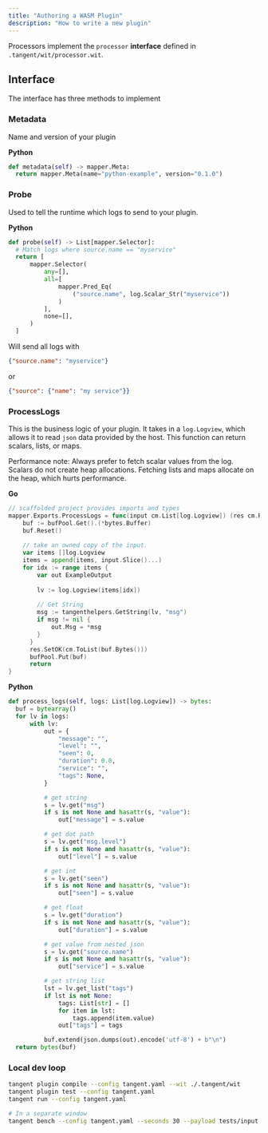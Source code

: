 ```yaml
---
title: "Authoring a WASM Plugin"
description: "How to write a new plugin"
---
```


Processors implement the `processor` **interface** defined in `.tangent/wit/processor.wit`.

## Interface

The interface has three methods to implement

### Metadata

Name and version of your plugin

**Python**

```python
def metadata(self) -> mapper.Meta:
  return mapper.Meta(name="python-example", version="0.1.0")
```

### Probe

Used to tell the runtime which logs to send to your plugin.

**Python**

```python
def probe(self) -> List[mapper.Selector]:
  # Match logs where source.name == "myservice"
  return [
      mapper.Selector(
          any=[],
          all=[
              mapper.Pred_Eq(
                  ("source.name", log.Scalar_Str("myservice"))
              )
          ],
          none=[],
      )
  ]
```

Will send all logs with

```json
{"source.name": "myservice"}
```

or

```json
{"source": {"name": "my service"}}
```

### ProcessLogs

This is the business logic of your plugin. It takes in a `log.Logview`, which allows it to read `json` data provided by the host. This function can return scalars, lists, or maps.

Performance note: Always prefer to fetch scalar values from the log. Scalars do not create heap allocations. Fetching lists and maps allocate on the heap, which hurts performance.

**Go**

```go
// scaffolded project provides imports and types
mapper.Exports.ProcessLogs = func(input cm.List[log.Logview]) (res cm.Result[cm.List[uint8], cm.List[uint8], string]) {
    buf := bufPool.Get().(*bytes.Buffer)
    buf.Reset()
    
    // take an owned copy of the input.
    var items []log.Logview
    items = append(items, input.Slice()...)
    for idx := range items {
        var out ExampleOutput
    
        lv := log.Logview(items[idx])
    
        // Get String
        msg := tangenthelpers.GetString(lv, "msg")
        if msg != nil {
            out.Msg = *msg
        }
      }
      res.SetOK(cm.ToList(buf.Bytes()))
      bufPool.Put(buf)
      return
}
```

**Python**

```python
def process_logs(self, logs: List[log.Logview]) -> bytes:
  buf = bytearray()
  for lv in logs:
      with lv:
          out = {
              "message": "",
              "level": "",
              "seen": 0,
              "duration": 0.0,
              "service": "",
              "tags": None,
          }

          # get string
          s = lv.get("msg")
          if s is not None and hasattr(s, "value"):
              out["message"] = s.value

          # get dot path
          s = lv.get("msg.level")
          if s is not None and hasattr(s, "value"):
              out["level"] = s.value

          # get int
          s = lv.get("seen")
          if s is not None and hasattr(s, "value"):
              out["seen"] = s.value

          # get float
          s = lv.get("duration")
          if s is not None and hasattr(s, "value"):
              out["duration"] = s.value

          # get value from nested json
          s = lv.get("source.name")
          if s is not None and hasattr(s, "value"):
              out["service"] = s.value

          # get string list
          lst = lv.get_list("tags")
          if lst is not None:
              tags: List[str] = []
              for item in lst:
                  tags.append(item.value)
              out["tags"] = tags

          buf.extend(json.dumps(out).encode('utf-8') + b"\n")
  return bytes(buf)
```

### Local dev loop

```bash
tangent plugin compile --config tangent.yaml --wit ./.tangent/wit
tangent plugin test --config tangent.yaml
tangent run --config tangent.yaml

# In a separate window
tangent bench --config tangent.yaml --seconds 30 --payload tests/input.json
```
